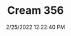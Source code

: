 ---
width: 2000
height: 1333
title: Cream 356
description: Beautiful 356 Carrera
date: 2/25/2022 12:22:40 PM
cameraMake: Sony
cameraModel: ILCE-7M3
lens: FE 35mm F1.4 GM
settingsfStop: f/1.4
settingsISO: ISO 200
settingsShutter: 1/40
settingsFocalLength: 35 mm
---